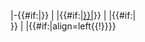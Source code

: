<!--

Template:Fb cap player (Football - Captains - player)

Parameters
bg  : background color. y = yes; blank = no
nb  : nationality of birth (following codes from ISO_3166-1_alpha-3 article)
n   : number on jersey
p   : player's name on jersey and link to his article
pos : position (using codes from "Football (soccer) positions" article)
g   : games started as captain
nt  : notes

-->|-{{#if:{{{bg|}}}|{{fb bg}}}}
|{{{n}}}
|{{#if:{{{pos|}}}|[[{{Fb position|{{{pos}}}}}|{{{pos}}}]]}}
|{{{p}}}
|{{#if:{{{ni|}}}|{{fb flag|{{{ni}}}}}<br />}}{{fb flag|{{{nb}}}}}
|{{{g}}}
|{{#if:{{{nt|}}}|align=left{{!}}<small>{{{nt}}}</small>}}<!--

--><noinclude>
{{template doc}}
<!-- Add categories and interwikis to the /doc subpage, not here! -->
</noinclude>